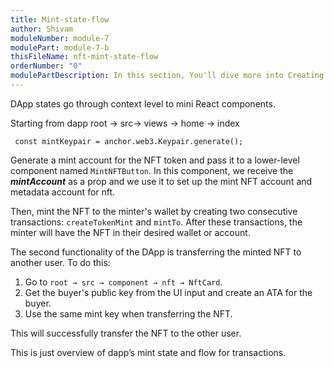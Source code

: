 ```yaml
---
title: Mint-state-flow
author: Shivam
moduleNumber: module-7
modulePart: module-7-b
thisFileName: nft-mint-state-flow
orderNumber: "0"
modulePartDescription: In this section, You'll dive more into Creating NFT Mint and Related operations
---
```


DApp states go through context level to mini React components.

Starting from dapp root → src→ views → home → index

```tsx
 const mintKeypair = anchor.web3.Keypair.generate();
```

Generate a mint account for the NFT token and pass it to a lower-level component named `MintNFTButton`. In this component, we receive the ***mintAccount*** as a prop and we use it to set up the mint NFT account and metadata account for nft.

Then, mint the NFT to the minter's wallet by creating two consecutive transactions: `createTokenMint` and `mintTo`. After these transactions, the minter will have the NFT in their desired wallet or account.

The second functionality of the DApp is transferring the minted NFT to another user. To do this:

1. Go to `root → src → component → nft → NftCard`.
2. Get the buyer's public key from the UI input and create an ATA for the buyer.
3. Use the same mint key when transferring the NFT.

This will successfully transfer the NFT to the other user.

This is just overview of dapp’s mint state and flow for transactions.